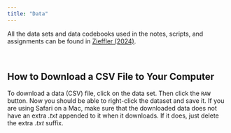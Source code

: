 ```yaml
---
title: "Data"
---
```



All the data sets and data codebooks used in the notes, scripts, and assignments can be found in [Zieffler (2024)](https://zief0002.github.io/modeling/07-00-data-codebooks.html). 

<br />



## How to Download a CSV File to Your Computer

To download a data (CSV) file, click on the data set. Then click the `RAW` button. Now you should be able to right-click the dataset and save it. If you are using Safari on a Mac, make sure that the downloaded data does not have an extra *.txt* appended to it when it downloads. If it does, just delete the extra *.txt* suffix.

<br />


